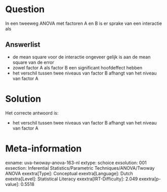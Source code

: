Question
========

In een tweeweg ANOVA met factoren A en B is er sprake van een interactie
als

Answerlist
----------

* de mean square voor de interactie ongeveer gelijk is aan de mean square van de error
* zowel factor A als factor B een significant hoofdeffect hebben
* het verschil tussen twee niveaus van factor B afhangt van het niveau van factor A

Solution
========

Het correcte antwoord is: 

* het verschil tussen twee niveaus van factor B afhangt van het niveau van factor A

Meta-information
================
exname: uva-twoway-anova-163-nl
extype: schoice
exsolution: 001
exsection: Inferential Statistics/Parametric Techniques/ANOVA/Twoway ANOVA
exextra[Type]: Conceptual
exextra[Language]: Dutch
exextra[Level]: Statistical Literacy
exextra[IRT-Difficulty]: 2.049
exextra[p-value]: 0.5518
